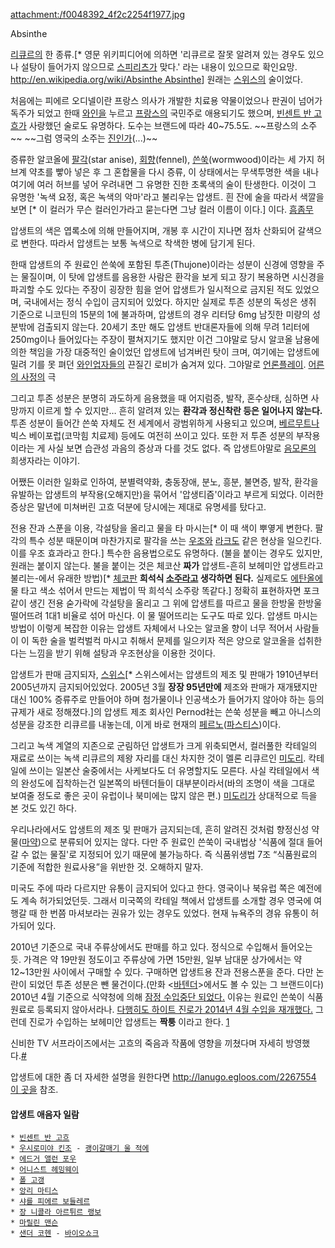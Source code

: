 attachment:/f0048392_4f2c2254f1977.jpg

Absinthe

[[리큐르]]의 한 종류.[* 영문 위키피디어에 의하면 '리큐르로 잘못 알려져 있는 경우도 있으나 설탕이 들어가지 않으므로  [[스피리츠]]가 맞다.' 라는 내용이 있으므로 확인요망. [[http://en.wikipedia.org/wiki/Absinthe Absinthe]]] 원래는 [[스위스]]의 술이었다.

처음에는  피에르 오디넬이란  프랑스 의사가 개발한 치료용 약물이었으나 판권이 넘어가 독주가 되었고 한때 [[와인]]을 누르고 [[프랑스]]의 국민주로 애용되기도 했으며, [[빈센트 반 고흐]]가 사랑했던 술로도 유명하다. 도수는 브랜드에 따라 40~75.5도. ~~프랑스의 소주~~ ~~그럼 영국의 소주는 [[진]]인가(...)~~

증류한 알코올에 [[팔각]](star anise), [[회향]](fennel), [[쓴쑥]](wormwood)이라는 세 가지 허브계 약초를 빻아 넣은 후 그 혼합물을 다시 증류, 이 상태에서는 무색투명한 색을 내나 여기에 여러 허브를 넣어 우려내면 그 유명한 진한 초록색의 술이 탄생한다. 이것이 그 유명한 '녹색 요정, 혹은 녹색의 악마'라고 불리우는 압생트. 흰 잔에 술을 따라서 색깔을 보면 '''{{{#03a61c 형광녹색}}}'''[* 이 컬러가 무슨 컬러인가라고 묻는다면 그냥 컬러 이름이 '''{{{#03a61c 압생트(Absinthe)}}}'''이다.] 이다. [[흠좀무]]

압생트의 색은 엽록소에 의해 만들어지며, 개봉 후 시간이 지나면 점차 산화되어 갈색으로 변한다. 따라서 압생트는 보통 녹색으로 착색한 병에 담기게 된다.

한때 압생트의 주 원료인 쓴쑥에 포함된 투존(Thujone)이라는 성분이 신경에 영향을 주는 물질이며, 이 탓에 압생트를 음용한 사람은 환각을 보게 되고 장기 복용하면 시신경을 파괴할 수도 있다는 주장이 굉장한 힘을 얻어 압생트가 일시적으로 금지된 적도 있었으며, 국내에서는 정식 수입이 금지되어 있었다. 하지만 실제로 투존 성분의 독성은 생쥐 기준으로 니코틴의 15분의 1에 불과하며, 압생트의 경우 리터당 6mg 남짓한 미량의 성분밖에 검출되지 않는다. 20세기 초만 해도 압생트 반대론자들에 의해 무려 1리터에 250mg이나 들어있다는 주장이 펼쳐지기도 했지만 이건 그야말로 당시 알코올 남용에 의한 책임을 가장 대중적인 술이었던 압생트에 넘겨버린 탓이 크며, 여기에는 압생트에 밀려 기를 못 펴던 [[와인]]업자들의 끈질긴 로비가 숨겨져 있다. 그야말로 [[언론플레이]]. [[어른의 사정]]의 극

그리고 투존 성분은 분명히 과도하게 음용했을 때 어지럼증, 발작, 혼수상태, 심하면 사망까지 이르게 할 수 있지만… 흔히 알려져 있는 '''환각과 정신착란 등은 일어나지 않는다.''' 투존 성분이 들어간 쓴쑥 자체도 전 세계에서 광범위하게 사용되고 있으며, [[베르무트]]나 빅스 베이포럽(코막힘 치료제) 등에도 여전히 쓰이고 있다. 또한 저 투존 성분의 부작용이라는 게 사실 보면 습관성 과음의 증상과 다를 것도 없다. 즉 압생트야말로 [[음모론]]의 희생자라는 이야기.

어쨌든 이러한 일화로 인하여, 분별력약화, 충동장애, 분노, 흥분, 불면증, 발작, 환각을 유발하는 압생트의 부작용(오해지만)을 묶어서 '압생티즘'이라고 부르게 되었다. 이러한 증상은 말년에 미쳐버린 고흐 덕분에 당시에는 제대로 유명세를 탔다고.

전용 잔과 스푼을 이용, 각설탕을 올리고 물을 타 마시는[* 이 때 색이 뿌옇게 변한다. 팔각의 특수 성분 때문이며 마찬가지로 팔각을 쓰는 [[우조]]와 [[라크]]도 같은 현상을 일으킨다. 이를 우조 효과라고 한다.] 특수한 음용법으로도 유명하다. (불을 붙이는 경우도 있지만, 원래는 붙이지 않는다. 불을 붙이는 것은 체코산 '''짜가''' 압생트-흔히 보헤미안 압생트라고 불리는-에서 유래한 방법)[* [[체코]]판 '''희석식 [[소주]]라고 생각하면 된다.''' 실제로도 [[에탄올]]에 물 타고 색소 섞어서 만드는 제법이 딱 희석식 소주랑 똑같다.] 정확히 표현하자면 포크같이 생긴 전용 숟가락에 각설탕을 올리고 그 위에 압생트를 따르고 물을 한방울 한방울 떨어뜨려 1대1 비율로 섞어 마신다. 이 물 떨어뜨리는 도구도 따로 있다. 압생트 마시는 방법이 이렇게 복잡한 이유는 압생트 자체에서 나오는 알코올 향이 너무 적어서 사람들이 이 독한 술을 벌컥벌컥 마시고 취해서 문제를 일으키자 적은 양으로 알코올을 섭취한다는 느낌을 받기 위해 설탕과 우조현상을 이용한 것이다.

압생트가 판매 금지되자, [[스위스]][* 스위스에서는 압생트의 제조 및 판매가 1910년부터 2005년까지 금지되어있었다. 2005년 3월 '''장장 95년만에''' 제조와 판매가 재개됐지만 대신 100% 증류주로 만들어야 하며 첨가물이나 인공색소가 들어가지 않아야 하는 등의 규제가 새로 정해졌다.]의 압생트 제조 회사인 Pernod社는 쓴쑥 성분을 빼고 아니스의 성분을 강조한 리큐르를 내놓는데, 이게 바로 현재의 [[페르노]]([[파스티스]])이다. 

그리고 녹색 계열의 지존으로 군림하던 압생트가 크게 위축되면서, 컬러풀한 칵테일의 재료로 쓰이는 녹색 리큐르의 제왕 자리를 대신 차지한 것이 멜론 리큐르인 [[미도리]]. 칵테일에 쓰이는 일본산 술중에서는 사케보다도 더 유명할지도 모른다. 사실 칵테일에서 색의 완성도에 집착하는건 일본쪽의 바텐더들이 대부분이라서(바의 조명이 색을 그대로 보여줄 정도로 좋은 곳이 유럽이나 북미에는 많지 않은 편.) [[미도리]]가 상대적으로 득을 본 것도 있긴 하다.

우리나라에서도 압생트의 제조 및 판매가 금지되는데, 흔히 알려진 것처럼 향정신성 약물([[마약]])으로 분류되어 있지는 않다. 다만 주 원료인 쓴쑥이 국내법상 '식품에 절대 들어갈 수 없는 물질'로 지정되어 있기 때문에 불가능하다. 즉 식품위생법 7조 “식품원료의 기준에 적합한 원료사용”을 위반한 것. 오해하지 말자.

미국도 주에 따라 다르지만 유통이 금지되어 있다고 한다. 영국이나 북유럽 쪽은 예전에도 계속 허가되었던듯. 그래서 미국쪽의 칵테일 책에서 압생트를 소개할 경우 영국에 여행갈 때 한 번쯤 마셔보라는 권유가 있는 경우도 있었다. 현재 뉴욕주의 경유 유통이 허가되어 있다.

2010년 기준으로 국내 주류상에서도 판매를 하고 있다. 정식으로 수입해서 들어오는 듯. 가격은 약 19만원 정도이고 주류상에 가면 15만원, 일부 남대문 상가에서는 약 12~13만원 사이에서 구매할 수 있다. 구매하면 압생트용 잔과 전용스푼을 준다. 다만 논란이 되었던 투존 성분은 뺀 물건이다.(만화 <[[바텐더]]>에서도 볼 수 있는 그 브랜드이다) 2010년 4월 기준으로 식약청에 의해 [http://www.fnnews.com/view?ra=Sent0901m_View&corp=fnnews&arcid=00000921965300&cDateYear=2010&cDateMonth=04&cDateDay=23 잠정 수입중단 되었다.] 이유는 원료인 쓴쑥이 식품원료로 등록되지 않아서라나. [http://bizn.khan.co.kr/khan_art_view.html?artid=201404022006591&code=920100&med=khan 다행히도 하이트 진로가 2014년 4월 수입을 재개했다.] 
그런데 진로가 수입하는 보헤미안 압생트는 '''짝퉁''' 이라고 한다. [http://lanugo.egloos.com/2270622]

신비한 TV 서프라이즈에서는 고흐의 죽음과 작품에 영향을 끼쳤다며 자세히 방영했다.[http://www.youtube.com/watch?v=ofZREdejo58 #]


압생트에 대한 좀 더 자세한 설명을 원한다면 [[http://lanugo.egloos.com/2267554 이 곳]]을 참조.


==== 압생트 애음자 일람 ====
 * [[빈센트 반 고흐]]
 * [[우시로미야 킨조]] - [[괭이갈매기 울 적에]]
 * [[에드거 앨런 포우]]
 * [[어니스트 헤밍웨이]]
 * [[폴 고갱]] 
 * [[앙리 마티스]]
 * [[샤를 피에르 보들레르]]
 * [[장 니콜라 아르튀르 랭보]]
 * [[마릴린 맨슨]]
 * [[샌더 코헨]] - [[바이오쇼크]]
